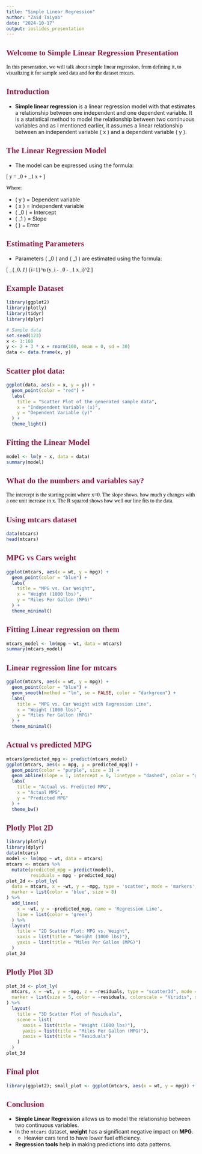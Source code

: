 ---
title: "Simple Linear Regression"
author: "Zaid Taiyab"
date: "2024-10-17"
output: ioslides_presentation
---

<style type="text/css">
body p, div, h1, h2, h3, h4, h5 {
  color: black;
  font-family: "Modern Computer Roman", serif;
}
slides > slide.title-slide hgroup h1 {
  color: #8C1D40; /* the maroon color */
}
h2 {
  color: #8C1D40; /* the maroon color */
}
.ioslides .slide {
  padding-bottom: 100px;
}
.ioslides h2, .ioslides h3, .ioslides h4 {
  font-size: 16px;
}
.ioslides p {
  font-size: 13px;
}
pre, code {
  white-space: pre-wrap;
  word-wrap: break-word;
}
</style> <!-- end of defining font and styles in various parts of slides -->

## Welcome to Simple Linear Regression Presentation
In this presentation, we will talk about simple linear regression, from defining it, to visualizing it for sample seed data and for the dataset mtcars. 

## Introduction

- **Simple linear regression** is a linear regression model with that estimates a relationship between one independent and one dependent variable. It is a statistical method to model the relationship between two continuous variables and as I mentioned earlier, it assumes a linear relationship between an independent variable \( x \) and a dependent variable \( y \).

## The Linear Regression Model

- The model can be expressed using the formula:

\[
y = \beta_0 + \beta_1 x + \varepsilon
\]

Where:

- \( y \) = Dependent variable
- \( x \) = Independent variable
- \( \beta_0 \) = Intercept
- \( \beta_1 \) = Slope
- \( \varepsilon \) = Error

## Estimating Parameters

- Parameters \( \beta_0 \) and \( \beta_1 \) are estimated using the formula:

\[
\min_{\beta_0, \beta_1} \sum_{i=1}^n (y_i - \beta_0 - \beta_1 x_i)^2
\]

## Example Dataset

```{r, echo=TRUE}
library(ggplot2)
library(plotly)
library(tidyr)
library(dplyr)

# Sample data
set.seed(123)
x <- 1:100
y <- 2 + 3 * x + rnorm(100, mean = 0, sd = 30)
data <- data.frame(x, y)
```

## Scatter plot data:
```{r, echo=FALSE}
ggplot(data, aes(x = x, y = y)) +
  geom_point(color = "red") +
  labs(
    title = "Scatter Plot of the generated sample data",
    x = "Independent Variable (x)",
    y = "Dependent Variable (y)"
  ) +
  theme_light()
```

## Fitting the Linear Model
```{r, echo=FALSE}
model <- lm(y ~ x, data = data)
summary(model)
```

## What do the numbers and variables say?
The intercept is the starting point where x=0.
The slope shows, how much y changes with a one unit increase in x.
The R squared shows how well our line fits to the data.

## Using mtcars dataset
```{r, echo=FALSE}
data(mtcars)
head(mtcars)
```

## MPG vs Cars weight 
```{r, echo=TRUE,fig.height=3, fig.width=5}
ggplot(mtcars, aes(x = wt, y = mpg)) +
  geom_point(color = "blue") +
  labs(
    title = "MPG vs. Car Weight",
    x = "Weight (1000 lbs)",
    y = "Miles Per Gallon (MPG)"
  ) +
  theme_minimal()
```
## Fitting Linear regression on them
```{r, echo=TRUE}
mtcars_model <- lm(mpg ~ wt, data = mtcars)
summary(mtcars_model)
```
## Linear regression line for mtcars
```{r, echo=FALSE}
ggplot(mtcars, aes(x = wt, y = mpg)) +
  geom_point(color = "blue") +
  geom_smooth(method = "lm", se = FALSE, color = "darkgreen") +
  labs(
    title = "MPG vs. Car Weight with Regression Line",
    x = "Weight (1000 lbs)",
    y = "Miles Per Gallon (MPG)"
  ) +
  theme_minimal()
```

## Actual vs predicted MPG
```{r, echo=FALSE}
mtcars$predicted_mpg <- predict(mtcars_model)
ggplot(mtcars, aes(x = mpg, y = predicted_mpg)) +
  geom_point(color = "purple", size = 3) +
  geom_abline(slope = 1, intercept = 0, linetype = "dashed", color = "grey") +
  labs(
    title = "Actual vs. Predicted MPG",
    x = "Actual MPG",
    y = "Predicted MPG"
  ) +
  theme_bw()
```

## Plotly Plot 2D
```{r, echo=FALSE}
library(plotly)
library(dplyr)
data(mtcars)
model <- lm(mpg ~ wt, data = mtcars)
mtcars <- mtcars %>%
  mutate(predicted_mpg = predict(model),
         residuals = mpg - predicted_mpg)
plot_2d <- plot_ly(
  data = mtcars, x = ~wt, y = ~mpg, type = 'scatter', mode = 'markers',
  marker = list(color = 'blue', size = 8)
) %>%
  add_lines(
    x = ~wt, y = ~predicted_mpg, name = 'Regression Line', 
    line = list(color = 'green')
  ) %>%
  layout(
    title = "2D Scatter Plot: MPG vs. Weight",
    xaxis = list(title = "Weight (1000 lbs)"),
    yaxis = list(title = "Miles Per Gallon (MPG)")
  )
plot_2d
```

## Plotly Plot 3D
```{r, echo=FALSE}
plot_3d <- plot_ly(
  mtcars, x = ~wt, y = ~mpg, z = ~residuals, type = "scatter3d", mode = "markers",
  marker = list(size = 5, color = ~residuals, colorscale = "Viridis", showscale = TRUE)
) %>%
  layout(
    title = "3D Scatter Plot of Residuals",
    scene = list(
      xaxis = list(title = "Weight (1000 lbs)"),
      yaxis = list(title = "Miles Per Gallon (MPG)"),
      zaxis = list(title = "Residuals")
    )
  )
plot_3d
```
## Final plot
```{r, echo=TRUE,fig.height=4, fig.width=6}
library(ggplot2); small_plot <- ggplot(mtcars, aes(x = wt, y = mpg)) + geom_point(color = "blue", size = 2) + geom_smooth(method = "lm", se = FALSE, color = "darkgreen") + labs(title = "MPG vs. Weight: Summary Plot", x = "Weight (1000 lbs)", y = "Miles Per Gallon (MPG)") + theme_minimal(base_size = 5); small_plot
```

## Conclusion

- **Simple Linear Regression** allows us to model the relationship between two continuous variables.
- In the `mtcars` dataset, **weight** has a significant negative impact on **MPG**.
  - Heavier cars tend to have lower fuel efficiency.
- **Regression tools** help in making predictions into data patterns.